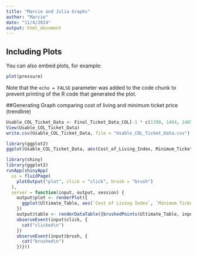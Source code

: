 ```yaml
---
title: "Marcie and Julia Graphs"
author: "Marcie"
date: "11/4/2024"
output: html_document
---
```


## Including Plots

You can also embed plots, for example:

```r
plot(pressure)
```

Note that the `echo = FALSE` parameter was added to the code chunk to prevent printing of the R code that generated the plot.

##Generating Graph comparing cost of living and minimum ticket price (trendline)



```r

Usable_COL_Ticket_Data <- Final_Ticket_Data_COL[-1 * c(1390, 1464, 1465, 1466, 1467, 1902, 1907, 1908, 1909, 2046),]
View(Usable_COL_Ticket_Data)
write.csv(Usable_COL_Ticket_Data, file = "Usable_COL_Ticket_Data.csv")
```

```r

library(ggplot2)
ggplot(Usable_COL_Ticket_Data, aes(Cost_of_Living_Index, Minimum_Ticket_Price, color = City)) + geom_point() +ylim(0,275)
```


```r

library(shiny)
library(ggplot2)
runApp(shinyApp(
  ui = fluidPage(
    plotOutput("plot", click = "click", brush = "brush")
  ),
  server = function(input, output, session) {
    output$plot <- renderPlot({
      ggplot(Ultimate_Table, aes(`Cost of Living Index`, `Minimum Ticket Price`, color= City)) + geom_point()
    })
    output$table <- renderDataTable({brushedPoints(Ultimate_Table, input$plot_brush, xvar = `Cost of Living Index`, yvar = `Minimum Ticket Price`)}) 
    observeEvent(input$click, {
      cat("clicked\n")
    })
    observeEvent(input$brush, {
      cat("brushed\n")
    })}))

```

